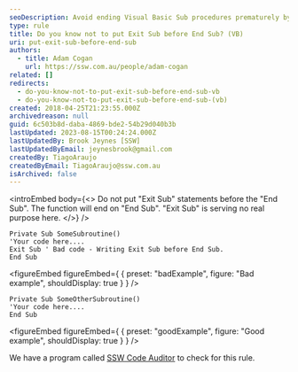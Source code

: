 ```yaml
---
seoDescription: Avoid ending Visual Basic Sub procedures prematurely by not placing "Exit Sub" statements before "End Sub". This unnecessary code can hinder program functionality.
type: rule
title: Do you know not to put Exit Sub before End Sub? (VB)
uri: put-exit-sub-before-end-sub
authors:
  - title: Adam Cogan
    url: https://ssw.com.au/people/adam-cogan
related: []
redirects:
  - do-you-know-not-to-put-exit-sub-before-end-sub-vb
  - do-you-know-not-to-put-exit-sub-before-end-sub-(vb)
created: 2018-04-25T21:23:55.000Z
archivedreason: null
guid: 6c503b8d-daba-4869-bde2-54b29d040b3b
lastUpdated: 2023-08-15T00:24:24.000Z
lastUpdatedBy: Brook Jeynes [SSW]
lastUpdatedByEmail: jeynesbrook@gmail.com
createdBy: TiagoAraujo
createdByEmail: TiagoAraujo@ssw.com.au
isArchived: false
---
```


<introEmbed
  body={<>
Do not put "Exit Sub" statements before the "End Sub". The function will end on "End Sub". "Exit Sub" is serving no real purpose here.
  </>}
/>
```vbnet
Private Sub SomeSubroutine()
'Your code here....
Exit Sub ' Bad code - Writing Exit Sub before End Sub.
End Sub
```

<figureEmbed figureEmbed={ {
  preset: "badExample",
  figure: "Bad example",
  shouldDisplay: true
} } />


```vbnet
Private Sub SomeOtherSubroutine()
'Your code here....
End Sub
```

<figureEmbed figureEmbed={ {
  preset: "goodExample",
  figure: "Good example",
  shouldDisplay: true
} } />


We have a program called [SSW Code Auditor](https://www.ssw.com.au/ssw/CodeAuditor/Rules.aspx#ExitSub) to check for this rule.
